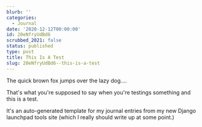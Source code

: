 ```yaml
---
blurb: ''
categories:
  - Journal
date: '2020-12-12T00:00:00'
id: 20eNfryUdBd6
scrubbed_2021: false
status: published
type: post
title: This Is A Test
slug: 20eNfryUdBd6--this-is-a-test
---
```


The quick brown fox jumps over the lazy dog....

That's what you're supposed to say when you're testings something and this is a test. 

It's an auto-generated template for my journal entries from my new Django launchpad tools site (which I really should write up at some point.)
